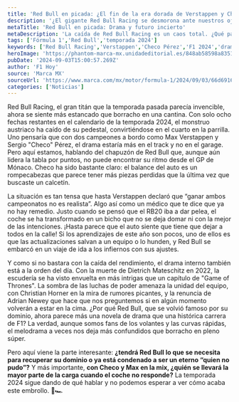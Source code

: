 ```yaml
---
title: 'Red Bull en picada: ¿El fin de la era dorada de Verstappen y Checo?'
description: '¿El gigante Red Bull Racing se desmorona ante nuestros ojos? Descubre el drama, las intrigas y el futuro incierto de Verstappen y Checo en la temporada 2024.'
metaTitle: 'Red Bull en picada: Drama y futuro incierto'
metaDescription: 'La caída de Red Bull Racing es un caos total. ¿Qué pasará con Verstappen y Checo en esta temporada 2024 llena de intrigas?'
tags: ['Fórmula 1','Red Bull','temporada 2024']
keywords: ['Red Bull Racing','Verstappen','Checo Pérez','F1 2024','drama equipo']
heroImage: 'https://phantom-marca-mx.unidadeditorial.es/848ab58598a8351c93d3f6cbf294e409/resize/600/mx/assets/multimedia/imagenes/2024/09/03/17253400241787.jpg'
pubDate: '2024-09-03T15:00:57.269Z'
author: 'F1 Hoy'
source: 'Marca MX'
sourceUrl: 'https://www.marca.com/mx/motor/formula-1/2024/09/03/66d6916546163ffb808b45b9.html'
categories: ['Noticias']
---
```

Red Bull Racing, el gran titán que la temporada pasada parecía invencible, ahora se siente más estancado que borracho en una cantina. Con solo ocho fechas restantes en el calendario de la temporada 2024, el monstruo austriaco ha caído de su pedestal, convirtiéndose en el cuarto en la parrilla. Uno pensaría que con dos campeones a bordo como Max Verstappen y Sergio "Checo" Pérez, el drama estaría más en el track y no en el garage. Pero aquí estamos, hablando del chapuzón de Red Bull que, aunque aún lidera la tabla por puntos, no puede encontrar su ritmo desde el GP de Mónaco. Checo ha sido bastante claro: el balance del auto es un rompecabezas que parece tener más piezas perdidas que la última vez que buscaste un calcetín.

La situación es tan tensa que hasta Verstappen declaró que “ganar ambos campeonatos no es realista”. Algo así como un médico que te dice que ya no hay remedio. Justo cuando se pensó que el RB20 iba a dar pelea, el coche se ha transformado en un bicho que no se deja domar ni con la mejor de las intenciones. ¡Hasta parece que el auto siente que tiene que dejar a todos en la calle! Si los aprendizajes de este año son pocos, uno de ellos es que las actualizaciones salvan a un equipo o lo hunden, y Red Bull se embarcó en un viaje de ida a los infiernos con sus ajustes.

Y como si no bastara con la caída del rendimiento, el drama interno también está a la orden del día. Con la muerte de Dietrich Mateschitz en 2022, la escudería se ha visto envuelta en más intrigas que un capítulo de "Game of Thrones". La sombra de las luchas de poder amenaza la unidad del equipo, con Christian Horner en la mira de rumores picantes, y la renuncia de Adrian Newey que hace que nos preguntemos si en algún momento volverán a estar en la cima. ¿Por qué Red Bull, que se volvió famoso por su dominio, ahora parece más una novela de drama que una histórica carrera de F1? La verdad, aunque somos fans de los volantes y las curvas rápidas, el melodrama a veces nos deja más confundidos que borracho en pleno súper. 

Pero aquí viene la parte interesante: **¿tendrá Red Bull lo que se necesita para recuperar su dominio o ya está condenado a ser un eterno “quien no pudo”?** Y más importante, **con Checo y Max en la mix, ¿quién se llevará la mayor parte de la carga cuando el coche no responde?** La temporada 2024 sigue dando de qué hablar y no podemos esperar a ver cómo acaba este embrollo. 🍿🏎️


